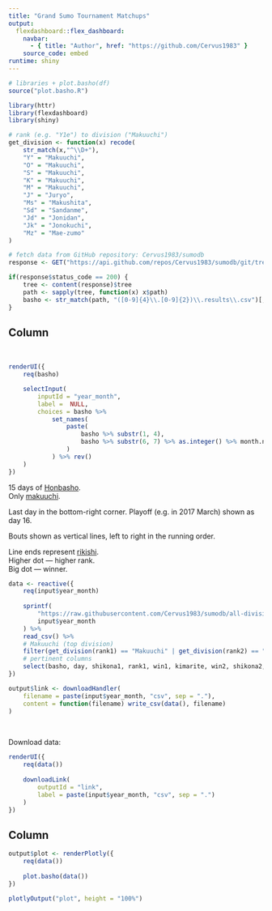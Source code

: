 ```yaml
---
title: "Grand Sumo Tournament Matchups"
output: 
  flexdashboard::flex_dashboard:
    navbar:
      - { title: "Author", href: "https://github.com/Cervus1983" }
    source_code: embed
runtime: shiny
---
```


```r
# libraries + plot.basho(df)
source("plot.basho.R")
```

```r
library(httr)
library(flexdashboard)
library(shiny)
```

```r
# rank (e.g. "Y1e") to division ("Makuuchi")
get_division <- function(x) recode(
	str_match(x,"^\\D+"),
	"Y" = "Makuuchi",
	"O" = "Makuuchi",
	"S" = "Makuuchi",
	"K" = "Makuuchi",
	"M" = "Makuuchi",
	"J" = "Juryo",
	"Ms" = "Makushita",
	"Sd" = "Sandanme",
	"Jd" = "Jonidan",
	"Jk" = "Jonokuchi",
	"Mz" = "Mae-zumo"
)
```

```r
# fetch data from GitHub repository: Cervus1983/sumodb
response <- GET("https://api.github.com/repos/Cervus1983/sumodb/git/trees/96fe177573c8268e263dde4ff41528450a003f4c")

if(response$status_code == 200) {
	tree <- content(response)$tree
	path <- sapply(tree, function(x) x$path)
	basho <- str_match(path, "([0-9]{4}\\.[0-9]{2})\\.results\\.csv")[, 2] %>% na.omit()
}
```


Column {.sidebar}
-----------------------------------------------------------------------

&nbsp;

```r
renderUI({
	req(basho)

	selectInput(
		inputId = "year_month",
		label =  NULL,
		choices = basho %>% 
			set_names(
				paste(
					basho %>% substr(1, 4),
					basho %>% substr(6, 7) %>% as.integer() %>% month.name[.]
				)
			) %>% rev()
	)
})
```

15 days of [Honbasho](https://en.wikipedia.org/wiki/Honbasho).<br>Only [makuuchi](https://en.wikipedia.org/wiki/Makuuchi).

Last day in the bottom-right corner. Playoff (e.g. in 2017 March) shown as day 16.

Bouts shown as vertical lines, left to right in the running order.

Line ends represent [rikishi](https://en.wikipedia.org/wiki/Rikishi).<br>Higher dot --- higher rank.<br>Big dot --- winner.

```r
data <- reactive({
	req(input$year_month)
	
	sprintf(
		"https://raw.githubusercontent.com/Cervus1983/sumodb/all-divisions/CSV/%s.results.csv",
		input$year_month
	) %>% 
	read_csv() %>% 
	# Makuuchi (top division)
	filter(get_division(rank1) == "Makuuchi" | get_division(rank2) == "Makuuchi") %>% 
	# pertinent columns
	select(basho, day, shikona1, rank1, win1, kimarite, win2, shikona2, rank2)
})
```

```r
output$link <- downloadHandler(
	filename = paste(input$year_month, "csv", sep = "."),
	content = function(filename) write_csv(data(), filename)
)
```

&nbsp;

Download data:

```r
renderUI({
	req(data())
	
	downloadLink(
		outputId = "link",
		label = paste(input$year_month, "csv", sep = ".")
	)
})
```


Column
-----------------------------------------------------------------------

```r
output$plot <- renderPlotly({
	req(data())
	
	plot.basho(data())
})
```

```r
plotlyOutput("plot", height = "100%")
```

